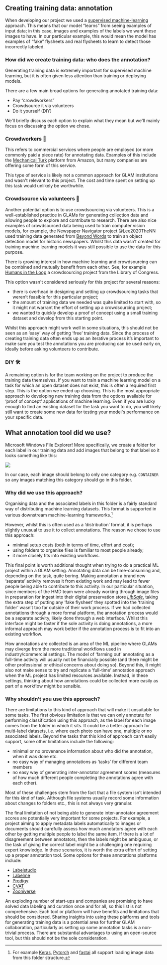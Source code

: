 
## Creating training data: annotation

When developing our project we used a [supervised machine-learning](https://en.wikipedia.org/wiki/Supervised_learning) approach. This means that our model "learns" from seeing examples of input data; in this case, images and examples of the labels we want these images to have. In our particular example, this would mean the model has examples of "fake" flysheets and real flysheets to learn to detect those incorrectly labeled.


### How did we create training data: who does the annotation?

Generating training data is extremely important for supervised machine
learning, but it is often given less attention than training or
deploying models.

There are a few main broad options for generating annotated training
data:

-   Pay "crowdworkers"
-   Crowdsource it via volunteers
-   Do it yourself (DIY)

We'll briefly discuss each option to explain what they mean but we\'ll
mainly focus on discussing the option we chose.

### Crowdworkers 💪

This refers to commercial services where people are employed (or more
commonly paid a piece rate) for annotating data. Examples of this
include the [Mechanical
Turk](https://www.mturk.com/) platform from Amazon, but many companies
are offering some form of this service.

This type of service is likely not a common approach for GLAM
institutions and wasn\'t relevant to this project. The cost and time
spent on setting up this task would unlikely be worthwhile.

### Crowdsource via volunteers 💝

Another potential option is to use crowdsourcing via volunteers. This is
a well-established practice in GLAMs for generating collection data and
allowing people to explore and contribute to research. There are also
nice examples of crowdsourced data being used to train computer vision
models, for example, the Newspaper Navigator project @Lee2020TheNN used training data generated from [Beyond Words](https://labs.loc.gov/work/experiments/beyond-words/) to
train an object detection model for historic newspapers. Whilst this data wasn't created for training machine learning models it was still possible to use the data for this purpose. 

:::{.callout-note}

There is growing interest in how machine learning and crowdsourcing can
be combined and mutually benefit from each other. See, for example
[Humans in the
Loop](https://labs.loc.gov/work/experiments/humans-loop/?loclr=blogsig)
a crowdsourcing project from the Library of Congress.

This option wasn\'t considered seriously for this project for several reasons:

-   there is overhead in designing and setting up crowdsourcing
    tasks that weren't feasible for this particular project;
-   the amount of training data we needed was quite limited to
    start with, so it might not warrant the effort of setting up a
    crowdsourcing project;
-   we wanted to quickly develop a proof of concept using a small
    training dataset and develop from this starting point.

Whilst this approach might work well in some situations, this should not be seen as an 'easy' way of getting 'free' training data. Since the process of creating training data often ends up as an iterative process it's important to make sure you test the annotations you are producing can be used early on, ideally before asking volunteers to contribute. 


:::

### DIY 🛠

A remaining option is for the team working on the project to produce the
training data themselves. If you want to train a machine learning model
on a task for which an open dataset does not exist, this is often a
required first step. This is the option we ended up choosing. This is
the most appropriate approach to developing new training data from the
options available for 'proof of concept' applications of machine
learning. Even if you are lucky enough to find an existing dataset for
the task you want to do, you will likely still want to create some new
data for testing your model\'s performance on your specific data.

## What annotation tool did we use?

Microsoft️ Windows File Explorer! More specifically, we create a folder
for each label in our training data and add images that belong to that
label so it looks something like this:

![](assets/folder_structure_training_data.webp)

In our case, each image should belong to only one category e.g. `CONTAINER` so any images matching this category should go in this folder. 

### Why did we use this approach?

Organising data and the associated labels in this folder is a fairly
standard way of distributing machine learning datasets. This format is supported in various downstream machine-learning frameworks.[^folder-loading] 

However, whilst this is often used as a 'distribution' format, it is
perhaps slightly unusual to use it to collect annotations. The reason we
chose to use this approach:

-   minimal setup costs (both in terms of time, effort and cost);
-   using folders to organise files is familiar to most people already;
-   it more closely fits into existing workflows.

This final point is worth additional thought when trying to do a
practical ML project within a GLAM setting. Annotating data can be
time-consuming and, depending on the task, quite boring. Making
annotation a brand new 'separate' activity removes it from existing work
and may lead to fewer people being able to contribute to this activity.
In our particular situation, since members of the HMD team were already
working through image files in preparation for ingest into their digital
preservation store
[*L*](http://www.digitalpreservationsoftware.com/digital-preservation-solutions/libsafe-digital-preservation-software/)[*ibSafe*](http://www.digitalpreservationsoftware.com/digital-preservation-solutions/libsafe-digital-preservation-software/),
taking the extra step of putting any 'fake flysheet' they spotted into
the 'training folder' wasn't too far outside of their work process. If
we had collected annotations through a more formal platform, the
annotation process would be a separate activity, likely done through a
web interface. Whilst this interface might be faster if the sole
activity is doing annotations, a more informal approach may work better
if the annotation process is to fit into an existing workflow.

How annotations are collected is an area of the ML pipeline where GLAMs
may diverge from the more traditional workflows used in
industry/commercial settings. The model of 'farming out' annotating as a
full-time activity will usually not be financially possible (and there
might be other professional or ethical concerns about doing so). Beyond
this, it might also not make sense to try and replicate a 'full-time'
annotation approach when the ML project has limited resources available.
Instead, in these settings, thinking about how annotations could be
collected more easily as part of a workflow might be sensible.

### Why shouldn't you use this approach?

There are limitations to this kind of approach that will make it
unsuitable for some tasks. The first obvious limitation is that we can
only annotate for performing classification using this approach, as the
label for each image comes from the folder in which it sits. It could be
a better approach for multi-label datasets, i.e. where each photo can
have one, multiple or no associated labels. Beyond the tasks that this
kind of approach can't easily support, some other limitations include
the following:

- minimal or no provenance information about who did the annotation,
    when it was done etc.
- no easy way of managing annotations as 'tasks' for different team
    members
- no easy way of generating inter-annotator agreement scores (measures
    of how much different people completing the annotations agree with
    each other).

Most of these challenges stem from the fact that a file system isn't
intended for this kind of task. Although file systems usually record
some information about changes to folders etc., this is not always very
granular.

The final limitation of not being able to generate inter-annotator
agreement scores are potentially very important for some projects. For
example, a project aiming to apply metadata labels automatically to
images or documents should carefully assess how much annotators agree
with each other by getting multiple people to label the same item. If
there is a lot of disagreement between annotators, then the labels might
be ambiguous, or the task of giving the correct label might be a
challenging one requiring expert knowledge. In these scenarios, it is
worth the extra effort of setting up a proper annotation tool. Some
options for these annotations platforms include:

-   [Labelstudio](http://labelstud.io/)
-   [Labelme](https://github.com/wkentaro/labelme)
-   [Prodigy](https://prodi.gy/)
-   [CVAT](https://github.com/openvinotoolkit/cvat)
-   [Zooniverse](https://www.zooniverse.org/)

An exploding number of start-ups and companies are promising to have
solved data labeling and curation once and for all, so this list is not
comprehensive. Each tool or platform will have benefits and limitations
that should be considered. Sharing insights into using these platforms
and tools for generating training data is a potential area for further
GLAM collaboration, particularly as setting up some annotation tasks is
a non-trivial process. There are substantial advantages to using an
open-source tool, but this should not be the sole consideration.

[^folder-loading]: For example [Keras](https://keras.io/api/preprocessing/image/#image_dataset_from_directory-function),
[Pytorch](https://pytorch.org/vision/stable/datasets.html#imagefolder) and [fastai](https://docs.fast.ai/vision.data.html#imagedataloaders.from_folder) all support loading image data from this folder structure. 